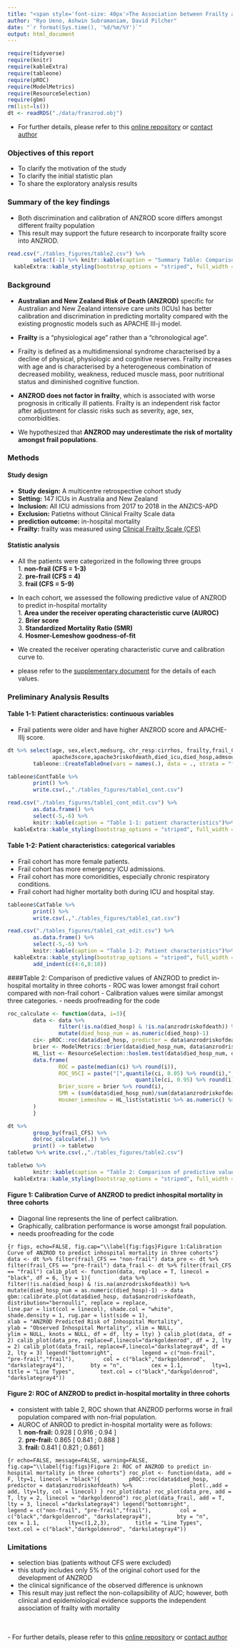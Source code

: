```yaml
---
title: "<span style='font-size: 40px'>The Association between Frailty and the Predictive Performance of ANZROD Score</style>"
author: "Ryo Ueno, Ashwin Subramaniam, David Pilcher" 
date: "`r format(Sys.time(), '%d/%m/%Y')`"
output: html_document
---
```


```r
require(tidyverse)
require(knitr)
require(kableExtra)
require(tableone)
require(pROC)
require(ModelMetrics)
require(ResourceSelection)
require(gbm)
rm(list=ls())
dt <- readRDS("./data/franzrod.obj")
```

- For further details, please refer to this [online repository](https://github.com/ryo313/franzrod) or [contact author](mailto: ryo.ueno@monash.edu)

### Objectives of this report

- To clarify the motivation of the study
- To clarify the initial statistic plan
- To share the exploratory analysis results 

### Summary of the key findings 
- Both discrimination and calibration of ANZROD score differs amongst different frailty population 
- This result may support the future research to incorporate frailty score into ANZROD.

```r
read.csv("./tables_figures/table2.csv") %>%
        select(-1) %>% knitr::kable(caption = "Summary Table: Comparison of predictive values of ANZROD to predict in-hospital mortality in three cohorts") %>%
  kableExtra::kable_styling(bootstrap_options = "striped", full_width = F)
```


### Background
- **Australian and New Zealand Risk of Death (ANZROD)** specific for Australian and New Zealand intensive care units (ICUs) has better calibration and discrimination in predicting mortality compared with the existing prognostic models such as APACHE III-j model.

- **Frailty** is a "physiological age" rather than a "chronological age". 

- Frailty is defined as a multidimensional syndrome characterised by a decline of physical, physiologic and cognitive reserves. Frailty increases with age and is characterised by a heterogeneous combination of decreased mobility, weakness, reduced muscle mass, poor nutritional status and diminished cognitive function. 

- **ANZROD does not factor in frailty**, which is associated with worse prognosis in critically ill patients. Frailty is an independent risk factor after adjustment for classic risks such as severity, age, sex, comorbidities. 

- We hypothesized that **ANZROD may underestimate the risk of mortality amongst frail populations**. 

### Methods

#### Study design
- **Study design:** A multicentre retrospective cohort study
- **Setting:** 147 ICUs in Australia and New Zealand
- **Inclusion:** All ICU admissions from 2017 to 2018 in the ANZICS-APD
- **Exclusion:** Patietns without Clinical Frailty Scale data
- **prediction outcome:** in-hospital mortality
- **Frailty:** frailty was measured using [Clinical Frailty Scale (CFS)](https://github.com/ryo313/franzrod/blob/master/others/ClinicalFrailtyScale.png)  

#### Statistic analysis
- All the patients were categorized in the following three groups
<br/>
        1. **non-frail (CFS = 1-3)**
<br/>
        2. **pre-frail (CFS = 4)**
<br/>
        3. **frail (CFS = 5-9)**

- In each cohort, we assessed the following predictive value of ANZROD to predict in-hospital mortality
<br/>
        1. **Area under the receiver operating characteristic curve (AUROC)**
<br/>
        2. **Brier score**
<br/>
        3. **Standardized Mortality Ratio (SMR)** 
<br/>
        4. **Hosmer-Lemeshow goodness-of-fit**

- We created the receiver operating characteristic curve and calibration curve to.
- please refer to the [supplementary document](https://github.com/ryo313/franzrod/blob/master/citations/Paul2013_supplementary/1-s2.0-S0883944113002566-mmc3.doc) for the details of each values. 

### Preliminary Analysis Results 

#### Table 1-1: Patient characteristics: continuous variables
- Frail patients were older and have higher ANZROD score and APACHE-IIIj score. 

```r
dt %>% select(age, sex,elect,medsurg, chr_resp:cirrhos, frailty,frail_CFS,anzrodriskofdeath,
              apache3score,apache3riskofdeath,died_icu,died_hosp,admsourc) %>% 
        tableone::CreateTableOne(vars = names(.), data = ., strata = "frail_CFS") -> tableone

tableone$ContTable %>% 
        print() %>% 
        write.csv(.,"./tables_figures/table1_cont.csv")
```


```r
read.csv("./tables_figures/table1_cont_edit.csv") %>% 
        as.data.frame() %>% 
        select(-5,-6) %>% 
        knitr::kable(caption = "Table 1-1: patient characteristics")%>%
  kableExtra::kable_styling(bootstrap_options = "striped", full_width = F)
```

#### Table 1-2: Patient characteristics: categorical variables
- Frail cohort has more female patients.
- Frail cohort has more emergency ICU admissions. 
- Frail cohort has more comoridities, especially chronic respiratory conditions. 
- Frail cohort had higher mortality both during ICU and hospital stay. 

```r
tableone$CatTable %>% 
        print() %>% 
        write.csv(.,"./tables_figures/table1_cat.csv")
```

```r
read.csv("./tables_figures/table1_cat_edit.csv") %>% 
        as.data.frame() %>% 
        select(-5,-6) %>% 
        knitr::kable(caption = "Table 1-2: Patient characteristics")%>%
  kableExtra::kable_styling(bootstrap_options = "striped", full_width = F)%>%
        add_indent(c(4:6,8:18))
```


####Table 2: Comparison of predictive values of ANZROD to predict in-hospital mortality in three cohorts
- ROC was lower amongst frail cohort compared with non-frail cohort
- Calibration values were similar amongst three categories. 
- needs proofreading for the code
```r
roc_calculate <- function(data, i=3){
        data <- data %>% 
                filter(!is.na(died_hosp) & !is.na(anzrodriskofdeath)) %>%
                mutate(died_hosp_num = as.numeric(died_hosp)-1)
        ci<- pROC::roc(data$died_hosp, predictor = data$anzrodriskofdeath) %>% ci()
        brier <- ModelMetrics::brier(data$died_hosp_num, data$anzrodriskofdeath)
        HL_list <- ResourceSelection::hoslem.test(data$died_hosp_num, data$anzrodriskofdeath,20)
        data.frame(
                ROC = paste(median(ci) %>% round(i)),
                ROC_95CI = paste("[",quantile(ci, 0.05) %>% round(i),";",
                                        quantile(ci, 0.95) %>% round(i) ,"]"),
                Brier_score = brier %>% round(i),
                SMR = (sum(data$died_hosp_num)/sum(data$anzrodriskofdeath)) %>% round(i),
                Hosmer_Lemeshow = HL_list$statistic %>% as.numeric() %>% round(i)
        )
        }

dt %>% 
        group_by(frail_CFS) %>% 
        do(roc_calculate(.)) %>%
        print() -> tabletwo
tabletwo %>% write.csv(.,"./tables_figures/table2.csv")

```


```r
tabletwo %>% 
        knitr::kable(caption = "Table 2: Comparison of predictive values of ANZROD to predict in-hospital mortality in three cohorts")%>%
  kableExtra::kable_styling(bootstrap_options = "striped", full_width = F)
```

#### Figure 1: Calibration Curve of ANZROD to predict inhospital mortality in three cohorts
- Diagonal line represents the line of perfect calibration.
- Graphically, calibration performance is worse amongst frail population. 
- needs proofreading for the code

```{r figs, echo=FALSE, fig.cap="\\label{fig:figs}Figure 1:Calibration Curve of ANZROD to predict inhospital mortality in three cohorts"}
data <- dt %>% filter(frail_CFS == "non-frail")
data_pre <- dt %>% filter(frail_CFS == "pre-frail")
data_frail <- dt %>% filter(frail_CFS == "frail")
calib_plot <- function(data, replace = T, linecol = "black", df = 6, lty = 1){
        data %>% 
                filter(!is.na(died_hosp) & !is.na(anzrodriskofdeath)) %>%
                mutate(died_hosp_num = as.numeric(died_hosp)-1) -> data
        gbm::calibrate.plot(data$died_hosp, data$anzrodriskofdeath, 
                            distribution="bernoulli", replace = replace,
                       line.par = list(col = linecol), shade.col = "white",
                       shade.density = 1, rug.par = list(side = 1),
                       xlab = "ANZROD Predicted Risk of Inhospital Mortality", 
                       ylab = "Observed Inhospital Mortality", xlim = NULL,
                       ylim = NULL, knots = NULL, df = df, lty = lty)
}
calib_plot(data, df = 2)
calib_plot(data_pre, replace=F,linecol="darkgoldenrod", df = 2, lty = 2)
calib_plot(data_frail, replace=F,linecol="darkslategray4", df = 2, lty = 3)
legend("bottomright", 
       legend = c("non-frail", "pre-frail","frail"), 
       col = c("black","darkgoldenrod", "darkslategray4"),
       bty = "n", 
       cex = 1.1, 
       lty=1,
       title = "Line Types",
       text.col = c("black","darkgoldenrod", "darkslategray4"))
```


#### Figure 2: ROC of ANZROD to predict in-hospital mortality in three cohorts
- consistent with table 2, ROC shown that ANZROD performs worse in frail population compared with non-frial population. 
- AUROC of ANROD to predict in-hospital mortality were as follows: 
<br/>
        1. **non-frail:** 0.928 [ 0.916 ; 0.94 ]
<br/>
        2. **pre-frail:** 0.865 [ 0.841 ; 0.888 ]
<br/>
        3. **frail:** 0.841 [ 0.821 ; 0.861 ]
<br/>

```{r echo=FALSE, message=FALSE, warning=FALSE, fig.cap="\\label{fig:figs}Figure 2: ROC of ANZROD to predict in-hospital mortality in three cohorts"}
roc_plot <- function(data, add = F, lty=1, linecol = "black"){
        pROC::roc(data$died_hosp, predictor = data$anzrodriskofdeath) %>% 
                plot(.,add = add, lty=lty, col = linecol)
}
roc_plot(data)
roc_plot(data_pre, add = T, lty = 2, linecol = "darkgoldenrod")
roc_plot(data_frail, add = T, lty = 3, linecol ="darkslategray4")
legend("bottomright", 
       legend = c("non-frail", "pre-frail","frail"), 
       col = c("black","darkgoldenrod", "darkslategray4"),
       bty = "n", 
       cex = 1.1, 
       lty=c(1,2,3),
       title = "Line Types",
       text.col = c("black","darkgoldenrod", "darkslategray4"))
```


### Limitations
- selection bias (patients without CFS were excluded)
- this study includes only 5% of the original cohort used for the development of ANZROD
- the clinical significance of the observed difference is unknown
- This result may just reflect the non-collapsibility of AUC; however, both clinical and epidemiological evidence supports the independent association of frailty with mortality

<br/>
<br/>
- For further details, please refer to this [online repository](https://github.com/ryo313/franzrod) or [contact author](mailto: ryo.ueno@monash.edu)
